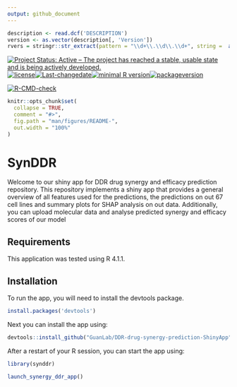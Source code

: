 ```yaml
---
output: github_document
---
```

```r

description <- read.dcf('DESCRIPTION')
version <- as.vector(description[, 'Version'])
rvers = stringr::str_extract(pattern = "\\d+\\.\\d\\.\\d+", string =  as.vector(description[,"Depends"]))
```
[![Project Status: Active – The project has reached a stable, usable state and is being actively developed.](https://www.repostatus.org/badges/latest/active.svg)](https://www.repostatus.org/#active)[![license](https://img.shields.io/github/license/mashape/apistatus.svg)](https://choosealicense.com/licenses/mit/)[![Last-changedate](https://img.shields.io/badge/last%20change-`r gsub('-', '--', Sys.Date())`-yellowgreen.svg)](/commits/master)[![minimal R version](https://img.shields.io/badge/R%3E%3D-`r rvers`-6666ff.svg)](https://cran.r-project.org/)[![packageversion](https://img.shields.io/badge/Package%20version-`r version`-orange.svg?style=flat-square)](commits/master)

<!-- badges: start -->
  [![R-CMD-check](https://github.com/GuanLab/DDR-drug-synergy-prediction-ShinyApp/workflows/R-CMD-check/badge.svg)](https://github.com/GuanLab/DDR-drug-synergy-prediction-ShinyApp/actions)
  <!-- badges: end -->

<!-- README.md is generated from README.Rmd. Please edit that file -->

```r
knitr::opts_chunk$set(
  collapse = TRUE,
  comment = "#>",
  fig.path = "man/figures/README-",
  out.width = "100%"
)
```

# SynDDR

Welcome to our shiny app for DDR drug synergy and efficacy prediction repository.
This repository implements a shiny app that provides a general overview of all
features used for the predictions, the predictions on out 67 cell lines and summary
plots for SHAP analysis on out data. Additionally, you can upload molecular data
and analyse predicted synergy and efficacy scores of our model

## Requirements

This application was tested using R 4.1.1.


## Installation

To run the app, you will need to install the devtools package.

```R
install.packages('devtools')
```

Next you can install the app using:

```R
devtools::install_github("GuanLab/DDR-drug-synergy-prediction-ShinyApp")
```

After a restart of your R session, you can start the app using:

```R
library(synddr)

launch_synergy_ddr_app()
```
